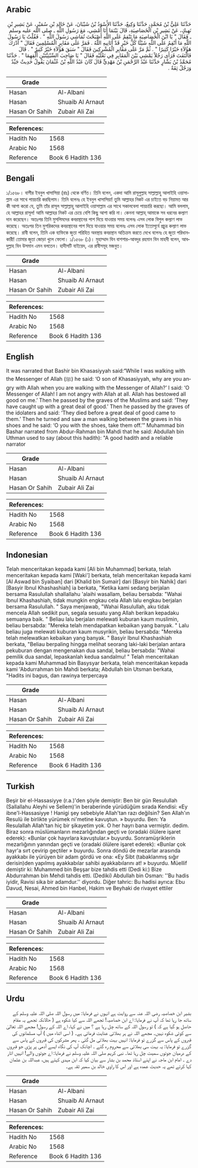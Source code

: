 ## Arabic


<div dir="rtl" lang="ar" style={{fontSize:'larger',backgroundColor:'#f8f9fa',padding:20}}>
حَدَّثَنَا عَلِيُّ بْنُ مُحَمَّدٍ، حَدَّثَنَا وَكِيعٌ، حَدَّثَنَا الأَسْوَدُ بْنُ شَيْبَانَ، عَنْ خَالِدِ بْنِ سُمَيْرٍ، عَنْ بَشِيرِ بْنِ نَهِيكٍ، عَنْ بَشِيرِ بْنِ الْخَصَاصِيَةِ، قَالَ بَيْنَمَا أَنَا أَمْشِي، مَعَ رَسُولِ اللَّهِ ـ صلى الله عليه وسلم ـ فَقَالَ ‏"‏ يَا ابْنَ الْخَصَاصِيَةِ مَا تَنْقِمُ عَلَى اللَّهِ أَصْبَحْتَ تُمَاشِي رَسُولَ اللَّهِ ‏"‏ ‏.‏ فَقُلْتُ يَا رَسُولَ اللَّهِ مَا أَنْقِمُ عَلَى اللَّهِ شَيْئًا كُلُّ خَيْرٍ قَدْ أَتَانِيهِ اللَّهُ ‏.‏ فَمَرَّ عَلَى مَقَابِرِ الْمُسْلِمِينَ فَقَالَ ‏"‏ أَدْرَكَ هَؤُلاَءِ خَيْرًا كَثِيرًا ‏"‏ ‏.‏ ثُمَّ مَرَّ عَلَى مَقَابِرِ الْمُشْرِكِينَ فَقَالَ ‏"‏ سَبَقَ هَؤُلاَءِ خَيْرٌ كَثِيرٌ ‏"‏ ‏.‏ قَالَ فَالْتَفَتَ فَرَأَى رَجُلاً يَمْشِي بَيْنَ الْمَقَابِرِ فِي نَعْلَيْهِ فَقَالَ ‏"‏ يَا صَاحِبَ السِّبْتِيَّتَيْنِ أَلْقِهِمَا ‏"‏ ‏.‏ حَدَّثَنَا مُحَمَّدُ بْنُ بَشَّارٍ حَدَّثَنَا عَبْدُ الرَّحْمَنِ بْنُ مَهْدِيٍّ قَالَ كَانَ عَبْدُ اللَّهِ بْنُ عُثْمَانَ يَقُولُ حَدِيثٌ جَيِّدٌ وَرَجُلٌ ثِقَةٌ ‏.‏
</div>
<div style={{backgroundColor:'#f8f9fa',padding:20, marginBottom: 10}}><table> <thead> <tr> <th>Grade</th> <th></th> </tr> </thead> <tbody> <tr><td>Hasan</td><td>Al-Albani</td></tr><tr><td>Hasan</td><td>Shuaib Al Arnaut</td></tr><tr><td>Hasan Or Sahih</td><td>Zubair Ali Zai</td></tr></tbody></table><table> <thead> <tr> <th>References:</th> <th></th> </tr> </thead> <tbody><tr><td>Hadith No</td><td>1568</td></tr><tr><td>Arabic No</td><td>1568</td></tr><tr><td>Reference</td><td>Book 6 Hadith 136</td></tr></tbody></table></div>

## Bengali


<div dir="ltr" lang="bn" style={{fontSize:'larger',backgroundColor:'#f8f9fa',padding:20}}>
১/১৫৬৮। বাশীর ইবনুল খাসাসিয়া (রাঃ) থেকে বর্ণিত। তিনি বলেন, একদা আমি রাসূলুল্লাহ সাল্লাল্লাহু আলাইহি ওয়াসাল্লাম এর সাথে পায়চারি করছিলাম। তিনি বলেনঃ হে ইবনুল খাসাসিয়া! তুমি আল্লাহর নিকট এর চাইতে বড় নিয়ামত আর কী আশা করো যে, তুমি তাঁর রাসূল সাল্লাল্লাহু আলাইহি ওয়াসাল্লাম এর সাথে সকালবেলা পায়চারি করছো। আমি বললাম, হে আল্লাহর রাসূল! আমি আল্লাহর নিকট এর চেয়ে বেশি কিছু আশা করি না। কেননা আল্লাহ্ আমাকে সব ধরনের কল্যাণ দান করেছেন। অতঃপর তিনি মুসলিমদের কবরস্থানের পাশ দিয়ে যাওয়ার সময় বলেনঃ এসব লোক বিপুল কল্যাণ লাভ করেছে। অতঃপর তিন মুশরিকদের কবরস্থানের পাশ দিয়ে যাওয়ার সময় বলেনঃ এসব লোক ইতোপূর্বে প্রচুর কল্যাণ লাভ করেছে। রাবী বলেন, তিনি এক ব্যক্তিকে জুতা পরিহিত অবস্থায় কবরস্থান অতিক্রম করতে দেখে বলেনঃ হে জুতা পরিধানকারী! তোমার জুতা জোড়া খুলে ফেলো। ১/১৫৬৮ (১)। মুহাম্মাদ বিন বাশশার-আবদুর রহমান বিন মাহদী বলেন, আবদুল্লাহ বিন উসমান এমন বলতেন। হাদীসটি যাইয়েদ, এর রাবীসমূহ মজবুত।
</div>
<div style={{backgroundColor:'#f8f9fa',padding:20, marginBottom: 10}}><table> <thead> <tr> <th>Grade</th> <th></th> </tr> </thead> <tbody> <tr><td>Hasan</td><td>Al-Albani</td></tr><tr><td>Hasan</td><td>Shuaib Al Arnaut</td></tr><tr><td>Hasan Or Sahih</td><td>Zubair Ali Zai</td></tr></tbody></table><table> <thead> <tr> <th>References:</th> <th></th> </tr> </thead> <tbody><tr><td>Hadith No</td><td>1568</td></tr><tr><td>Arabic No</td><td>1568</td></tr><tr><td>Reference</td><td>Book 6 Hadith 136</td></tr></tbody></table></div>

## English


<div dir="ltr" lang="en" style={{fontSize:'larger',backgroundColor:'#f8f9fa',padding:20}}>
It was narrated that Bashir bin Khasasiyyah said:“While I was walking with the Messenger of Allah (ﷺ) he said: ‘O son of Khasasiyyah, why are you angry with Allah when you are walking with the Messenger of Allah?’ I said: ‘O Messenger of Allah! I am not angry with Allah at all. Allah has bestowed all good on me.’ Then he passed by the graves of the Muslims and said: ‘They have caught up with a great deal of good.’ Then he passed by the graves of the idolaters and said: ‘They died before a great deal of good came to them.’ Then he turned and saw a man walking between the graves in his shoes and he said: ‘O you with the shoes, take them off.’” Muhammad bin Bashar narrated from Abdur-Rahman bin Mahdi that he said: Abdullah bin Uthman used to say (about this hadith): "A good hadith and a reliable narrator
</div>
<div style={{backgroundColor:'#f8f9fa',padding:20, marginBottom: 10}}><table> <thead> <tr> <th>Grade</th> <th></th> </tr> </thead> <tbody> <tr><td>Hasan</td><td>Al-Albani</td></tr><tr><td>Hasan</td><td>Shuaib Al Arnaut</td></tr><tr><td>Hasan Or Sahih</td><td>Zubair Ali Zai</td></tr></tbody></table><table> <thead> <tr> <th>References:</th> <th></th> </tr> </thead> <tbody><tr><td>Hadith No</td><td>1568</td></tr><tr><td>Arabic No</td><td>1568</td></tr><tr><td>Reference</td><td>Book 6 Hadith 136</td></tr></tbody></table></div>

## Indonesian


<div dir="ltr" lang="id" style={{fontSize:'larger',backgroundColor:'#f8f9fa',padding:20}}>
Telah menceritakan kepada kami [Ali bin Muhammad] berkata, telah menceritakan kepada kami [Waki'] berkata, telah menceritakan kepada kami [Al Aswad bin Syaiban] dari [Khalid bin Sumair] dari [Basyir bin Nahik] dari [Basyir Ibnul Khashashiah] ia berkata, "Ketika kami sedang berjalan bersama Rasulullah shallallahu 'alaihi wasallam, beliau bersabda: "Wahai Ibnul Khashashiah, tidak mungkin engkau cela Allah lalu engkau berjalan bersama Rasulullah. " Saya menjawab, "Wahai Rasulullah, aku tidak mencela Allah sedikit pun, segala sesuatu yang Allah berikan kepadaku semuanya baik. " Beliau lalu berjalan melewati kuburan kaum muslimin, beliau bersabda: "Mereka telah mendapatkan kebaikan yang banyak. " Lalu beliau juga melewati kuburan kaum musyrikin, beliau bersabda: "Mereka telah melewatkan kebaikan yang banyak. " Basyir Ibnul Khashashiah berkata, "Beliau berpaling hingga melihat seorang laki-laki berjalan antara pekuburan dengan mengenakan dua sandal, beliau bersabda: "Wahai pemilik dua sandal, lepaskanlah kedua sandalmu! " Telah menceritakan kepada kami Muhammad bin Basysyar berkata, telah menceritakan kepada kami 'Abdurrahman bin Mahdi berkata; Abdullah bin Utsman berkata, "Hadits ini bagus, dan rawinya terpercaya
</div>
<div style={{backgroundColor:'#f8f9fa',padding:20, marginBottom: 10}}><table> <thead> <tr> <th>Grade</th> <th></th> </tr> </thead> <tbody> <tr><td>Hasan</td><td>Al-Albani</td></tr><tr><td>Hasan</td><td>Shuaib Al Arnaut</td></tr><tr><td>Hasan Or Sahih</td><td>Zubair Ali Zai</td></tr></tbody></table><table> <thead> <tr> <th>References:</th> <th></th> </tr> </thead> <tbody><tr><td>Hadith No</td><td>1568</td></tr><tr><td>Arabic No</td><td>1568</td></tr><tr><td>Reference</td><td>Book 6 Hadith 136</td></tr></tbody></table></div>

## Turkish


<div dir="ltr" lang="tr" style={{fontSize:'larger',backgroundColor:'#f8f9fa',padding:20}}>
Beşir bir el-Hassasiyye (r.a.)'den şöyle demiştir: Ben bir gün Resulullah (Sallallahu Aleyhi ve Sellem)'in beraberinde yürüdüğüm sırada Kendisi: «Ey ibne'l-Hassasiyye ! Hanigi şey sebebiyle Allah'tan razı değilsin? Sen Allah'ın Resulü ile birlikte yürümek ni'metine kavuştun. » buyurdu. Ben: Ya Resulallah Allah'tan hiç bir şikayetim yok. O her hayrı bana vermiştir. dedim. Biraz sonra müslümanların mezarlığından geçti ve (oradaki ölülere işaret ederek): «Bunlar çok hayırlara kavuştular.» buyurdu. Sonramüşriklerin mezarlığının yanından geçti ve (oradaki ölülere işaret ederek): «Bunlar çok hayr'a sırt çevirip geçtiler » buyurdu. Sonra döndü de mezarlar arasında ayakkabı ile yürüyen bir adam gördü ve ona: «Ey Sibt (tabaklanmış sığır derisin)den yapılmış ayakkabılar sahibi ayakkabılarını at! » buyurdu. Müellif demiştir ki: Muhammed bin Beşşar bize tahdis etti (Dedi ki:) Bize Abdurrahman bin Mehdi tahdis etti. (Dediki) Abdullah bin Osman: ''Bu hadis iyidir, Ravisi sika bir adamdur.'' diyordu. Diğer tahric: Bu hadisi ayrıca: Ebu Davud, Nesai, Ahmed bin Hanbel, Hakim ve Beyhaki de rivayet ettiler
</div>
<div style={{backgroundColor:'#f8f9fa',padding:20, marginBottom: 10}}><table> <thead> <tr> <th>Grade</th> <th></th> </tr> </thead> <tbody> <tr><td>Hasan</td><td>Al-Albani</td></tr><tr><td>Hasan</td><td>Shuaib Al Arnaut</td></tr><tr><td>Hasan Or Sahih</td><td>Zubair Ali Zai</td></tr></tbody></table><table> <thead> <tr> <th>References:</th> <th></th> </tr> </thead> <tbody><tr><td>Hadith No</td><td>1568</td></tr><tr><td>Arabic No</td><td>1568</td></tr><tr><td>Reference</td><td>Book 6 Hadith 136</td></tr></tbody></table></div>

## Urdu


<div dir="rtl" lang="ur" style={{fontSize:'larger',backgroundColor:'#f8f9fa',padding:20}}>
بشیر ابن خصاصیہ رضی اللہ عنہ سے روایت ہے انہوں نے فرمایا: میں رسول اللہ صلی اللہ علیہ وسلم کے ساتھ جا رہا تھا کہ آپ نے فرمایا: اے ابن خصاصیہ! تجھے اللہ سے کیا شکوہ ہے ( حالانکہ تجھے یہ مقام حاصل ہو گیا ہے کہ ) تو رسول اللہ کے ساتھ چل رہا ہے ؟ میں نے کہا، اے اللہ کے رسول! مجھے اللہ تعالیٰ سے کوئی شکوہ نہیں۔ مجھے اللہ نے ہر بھلائی عنایت فرمائی ہے۔ ( اسی اثناء میں ) آپ مسلمانوں کی قبروں کے پاس سے گزرے تو فرمایا: انہیں بہت بھلائی مل گئی ۔ پھر مشرکوں کی قبروں کے پاس سے گزرے تو فرمایا: یہ بہت سی بھلائی سے محروم رہ گئے ۔ اچانک آپ کی نگاہ ایسے آدمی پر پڑی جو قبروں کے درمیان جوتوں سمیت چل رہا تھا۔ نبی کریم صلی اللہ علیہ وسلم نے فرمایا: اے جوتوں والے! انہیں اتار دے ۔ امام ابن ماجہ نے اپنے استاذ محمد بن بشار سے بیان کیا کہ ابن مہدی کہتے ہیں، عبداللہ بن عثمان کہا کرتے تھے یہ حدیث عمدہ ہے اور اس کا راوی خالد بن سمیر ثقہ ہے۔
</div>
<div style={{backgroundColor:'#f8f9fa',padding:20, marginBottom: 10}}><table> <thead> <tr> <th>Grade</th> <th></th> </tr> </thead> <tbody> <tr><td>Hasan</td><td>Al-Albani</td></tr><tr><td>Hasan</td><td>Shuaib Al Arnaut</td></tr><tr><td>Hasan Or Sahih</td><td>Zubair Ali Zai</td></tr></tbody></table><table> <thead> <tr> <th>References:</th> <th></th> </tr> </thead> <tbody><tr><td>Hadith No</td><td>1568</td></tr><tr><td>Arabic No</td><td>1568</td></tr><tr><td>Reference</td><td>Book 6 Hadith 136</td></tr></tbody></table></div>